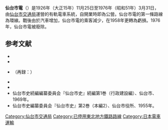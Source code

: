 '''仙台市電'''（{{jpn|j=仙台市電|hg=せんだいしでん|rm=Sendai shiden|f=y}}）是1926年（大正15年）11月25日至1976年（昭和51年）3月31日，由[[仙台市交通局|仙台市交通局]]運營的有軌電車系統，自開業時即為公營。仙台市電的第一條路線為環線。戰後由於汽車增加，仙台市電的乘客減少，在1958年更轉為虧損。1976年，仙台市電被廢除。
== 参考文献 ==
* {{cite book | series = 日本鉄道旅行地図帳：全線・全駅・全廃線 | author = 今尾恵介（監修） | title = 2 東北 | year = 2008 | publisher = 新潮社 | location = 東京 | id = ISBN 978-4-10-790020-3 }}
*{{cite book | title = 私鉄車両めぐり特輯 | volume = 1 | author = [[青木栄一_(地理学者)|青木栄一]] | chapter = 昭和52年5月1日現在における補遺 | pages = 補遺5頁 | year = 1977 | editor = 鉄道ピクトリアル編集部 | publisher = 鉄道図書刊行会 | location = 東京 }}
*{{cite journal | journal = [[鉄道ピクトリアル|鉄道ピクトリアル]] | author = 及川真郎・瀬古龍雄 | title = 仙台市交通局 | year = 1962 | volume = No. 135 | issue = 1962年8月号臨時増刊：私鉄車両めぐり3 | pages = pp. 5, 17-22 }}（再録：{{Cite book | title = 私鉄車両めぐり特輯 | volume = 1 | year = 1977 | editor = 鉄道ピクトリアル編集部 | publisher = 鉄道図書刊行会 | location = 東京 }}）
* {{cite book |  series =  | author = 仙台市交通局（編） | title = 昭和史とともに 仙台市電 その50年| year = 1976 | publisher = 宝文堂 | location = 仙台 | id = }}
* {{cite book | series =  | author = 仙台市交通局（編） | title = 仙台交通事業50年史 | year = 1977 | publisher = 仙台市交通局 | location = 仙台 | id = }}
*仙台市史続編編纂委員会『仙台市史』続編第1巻（行政建設編）、仙台市、1969年。
*仙台市史編纂委員会『仙台市史』第2巻（本編2）、仙台市役所、1955年。

[[Category:仙台市交通局|Category:仙台市交通局]]
[[Category:已停用東北地方鐵路路線|Category:已停用東北地方鐵路路線]]
[[Category:日本電車運輸|Category:日本電車運輸]]
